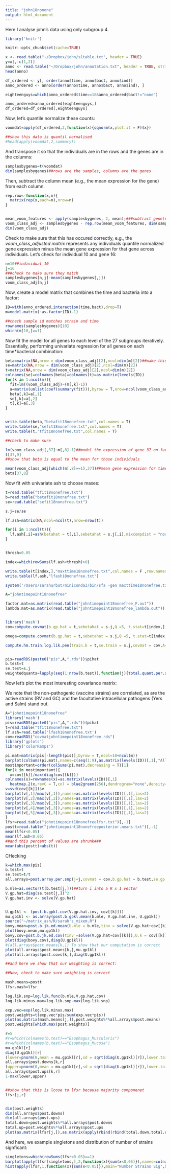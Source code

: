 ```yaml
---
title: "john18nonone"
output: html_document
---
```




Here I analyse john's data using only subgroup 4.
```r
library('knitr')

knitr::opts_chunk$set(cache=TRUE)
```



```r
x <- read.table("~/Dropbox/john/s1table.txt", header = TRUE)
y=x[,-c(1,2)]
anno <- read.table("~/Dropbox/john/annotation.txt", header = TRUE, stringsAsFactors = FALSE)
head(anno)

df_ordered <- y[, order(anno$time, anno$bact, anno$ind)]
anno_ordered <- anno[order(anno$time, anno$bact, anno$ind), ]

eighteenguys=which(anno_ordered$time==18&anno_ordered$bact!="none")

anno_ordered=anno_ordered[eighteenguys,]
df_ordered=df_ordered[,eighteenguys]
```
Now, let's quantile normalize these counts:

```r


voomdat=apply(df_ordered,2,function(x){qqnorm(x,plot.it = F)$x})

##show this data is quantil normalised
#head(apply(voomdat,2,summary))
```
And transpose it so that the individuals are in the rows and the genes are in the columns:

```r
samplesbygenes=t(voomdat)
dim(samplesbygenes)##rows are the samples, columns are the genes
````

Then, subtract the column mean (e.g., the mean expression for the gene) from each column.
```r
rep.row<-function(x,n){
  matrix(rep(x,each=n),nrow=n)
}


mean_voom_features <- apply(samplesbygenes, 2, mean);###subtract gene(column) means
voom_class_adj <- samplesbygenes - rep.row(mean_voom_features, dim(samplesbygenes)[1])##subtract the mean expression across genes for the gene
dim(voom_class_adj)
```

Check to make sure that this has occured correctly, e.g., the *voom_class_adjusted matrix* represents any individuals quantile normalized gene expression minus the mean gene expression for that gene across individuals. Let's check for individual 10 and gene 16:

```r
n=10##individual 10
j=16
###check to make sure they match
samplesbygenes[n,j]-mean(samplesbygenes[,j])
voom_class_adj[n,j]
```

Now, create a model matrix that combines the time and bacteria into a factor:

```r
ID=with(anno_ordered,interaction(time,bact),drop=T)
m=model.matrix(~as.factor(ID)-1)

##check sample id matches strain and time
rownames(samplesbygenes)[10]
which(m[10,]==1)

````


Now fit the model for all genes to each level of the 27 subgroups iteratively. Essentially, performing univariate regression for all genes on each time*bacterial combination:

```r
beta=matrix(NA,nrow = dim(voom_class_adj)[2],ncol=dim(m)[2])##make this the J genes by k subgroup betas
se=matrix(NA,nrow = dim(voom_class_adj)[2],ncol=dim(m)[2])
t=matrix(NA,nrow = dim(voom_class_adj)[2],ncol=dim(m)[2])
colnames(se)=colnames(beta)=colnames(t)=as.matrix(levels(ID))
for(k in 1:ncol(m)){
  fit=lm((voom_class_adj)~(m[,k]-1))
  a=matrix(unlist(coef(summary(fit))),byrow = T,nrow=ncol(voom_class_adj))
  beta[,k]=a[,1]
  se[,k]=a[,2]
  t[,k]=a[,3]
}


write.table(beta,"betafit18nonefree.txt",col.names = T)
write.table(se,"sefit18nonefree.txt",col.names = T)
write.table(t,"tfit18nonefree.txt",col.names = T)

##check to make sure

lm(voom_class_adj[,37]~m[,8]-1)##model the expression of gene 37 on factor 9
t[37,9]
##show that beta is equal to the mean for those individuals

mean(voom_class_adj[which(m[,8]==1),37])##mean gene expression for time point 18 individuals at gene 37
beta[37,8]
```

Now fit with univariate ash to choose maxes:

```r
t=read.table("tfit18nonefree.txt")
b=read.table("betafit18nonefree.txt")
se=read.table("sefit18nonefree.txt")

s.j=se/se

lf.ash=matrix(NA,ncol=ncol(t),nrow=nrow(t))

for(i in 1:ncol(t)){
  lf.ash[,i]=ash(betahat = t[,i],sebetahat = s.j[,i],mixcompdist = "normal")$lfsr
}


thresh=0.05

index=which(rowSums(lf.ash<thresh)>0)

write.table(t[index,],"maxttime18nonefree.txt",col.names = F ,row.names = F)
write.table(lf.ash,"lfash18nonefree.txt")

system('/Users/sarahurbut/miniconda3/bin/sfa -gen maxttime18nonefree.txt -g 8207 -k 5 -n 8 i -o johntimepoint18nonefree')

A="johntimepoint18nonefree"

factor.mat=as.matrix(read.table("johntimepoint18nonefree_F.out"))
lambda.mat=as.matrix(read.table("johntimepoint18nonefree_lambda.out"))


library('mash')
cov=compute.covmat(b.gp.hat = t,sebetahat = s.j,Q =5, t.stat=t[index,],lambda.mat=lambda.mat,P=3,A=A, factor.mat = factor.mat,bma = TRUE,zero=TRUE,power=1)$covmat

omega=compute.covmat(b.gp.hat = t,sebetahat = s.j,Q =5, t.stat=t[index,],lambda.mat=lambda.mat,P=3,A=A, factor.mat = factor.mat,bma = TRUE,zero=TRUE,power=1)$omega

compute.hm.train.log.lik.pen(train.b = t,se.train = s.j,covmat = cov,A=A,pen=1)


pis=readRDS(paste0("pis",A,".rds"))$pihat
b.test=t
se.test=s.j
weightedquants=lapply(seq(1:nrow(b.test)),function(j){total.quant.per.snp(j,cov,b.gp.hat=b.test,se.gp.hat = se.test,pis,A=A,checkpoint = FALSE)})
```

Now let's plot the most interesting covariance matrix:

We note that the non-pathogenic (vaccine strains) are correlated, as are the active strains (RV and GC) and the facultative intracellular pathogens (Yers and Salm) stand out.


```r
A="johntimepoint18nonefree"
library('mash')
pis=readRDS(paste0("pis",A,".rds"))$pihat
t=read.table("tfit18nonefree.txt")
lf.ash=read.table('lfash18nonefree.txt')
cov=readRDS("covmatjohntimepoint18nonefree.rds")
library('gplots')
library('colorRamps')

pi.mat=matrix(pis[-length(pis)],byrow = T,ncol=10+ncol(m))
barplot(colSums(pi.mat),names=c(seq(1:9),as.matrix(levels(ID))[,1],"All"),las=2)
mostimportant=order(colSums(pi.mat),decreasing = T)[1]
for(k in mostimportant){
  x=cov[[k]]/max(diag(cov[[k]]))
colnames(x)=rownames(x)=as.matrix(levels(ID))[,1]
  heatmap.2(x,revC = T,col = blue2green(256),dendrogram="none",density="none",trace="none")
v=svd(cov[[k]])$v
barplot(v[,1]/max(v[,1]),names=as.matrix(levels(ID))[,1],las=2)
barplot(v[,2]/max(v[,2]),names=as.matrix(levels(ID))[,1],las=2)
barplot(v[,3]/max(v[,3]),names=as.matrix(levels(ID))[,1],las=2)
barplot(v[,4]/max(v[,3]),names=as.matrix(levels(ID))[,1],las=2)
barplot(v[,5]/max(v[,3]),names=as.matrix(levels(ID))[,1],las=2)
}
lfsr=read.table("johntimepoint18nonefreelfsr.txt")[,-1]
postt=read.table("johntimepoint18nonefreeposterior.means.txt")[,-1]
mean(lfsr<0.05)
mean(lf.ash<0.05)
##and this percent of values are shrunk###
mean(abs(postt)<abs(t))
```

CHecking

```r
k=which.max(pis)
b.test=t
se.test=t/t
all.arrays=post.array.per.snp(j=j,covmat = cov,b.gp.hat = b.test,se.gp.hat = se.test)

b.mle=as.vector(t(b.test[j,]))##turn i into a R x 1 vector
V.gp.hat=diag(se.test[j,])^2
V.gp.hat.inv <- solve(V.gp.hat)


U.gp1kl <- (post.b.gpkl.cov(V.gp.hat.inv, cov[[k]]))
mu.gp1kl <- as.array(post.b.gpkl.mean(b.mle, V.gp.hat.inv, U.gp1kl))
source("~/matrix_ash/R/sarah's_mixem.R")
bovy.mean=post.b.jk.ed.mean(b.mle = b.mle,tinv = solve(V.gp.hat+cov[[k]]),U.k = cov[[k]])
plot(bovy.mean,mu.gp1kl)
bovy.cov=post.b.jk.ed.cov(tinv =solve(V.gp.hat+cov[[k]]),U.k = cov[[k]] )
plot(diag(bovy.cov),diag(U.gp1kl))
#(all.arrays$post.means[k,]) To show that our computation is correct
plot(all.arrays$post.means[k,],mu.gp1kl)
plot(all.arrays$post.covs[k,],diag(U.gp1kl))

##and here we show that our weighting is correct:

##Now, check to make sure weighting is correct

mash.means=postt
lfsr.mash=lfsr

log.lik.snp=log.lik.func(b.mle,V.gp.hat,cov)
log.lik.minus.max=log.lik.snp-max(log.lik.snp)

exp.vec=exp(log.lik.minus.max)
post.weights=t(exp.vec*pis/sum(exp.vec*pis))
plot(as.matrix(mash.means[j,]),post.weights%*%all.arrays$post.means)
post.weights[which.max(post.weights)]

r=5
#r=which(colnames(b.test)=="Esophagus_Muscularis")
#r=which(colnames(b.test)=="Esophagus_Mucosa")
mu.gp1kl[r]
diag(U.gp1kl)[r]
(lower=pnorm(0,mean = mu.gp1kl[r],sd = sqrt(diag(U.gp1kl)[r]),lower.tail = T))
all.arrays$post.downs[k,r]
(upper=pnorm(0,mean = mu.gp1kl[r],sd = sqrt(diag(U.gp1kl)[r]),lower.tail = F))
all.arrays$post.ups[k,r]
1-max(lower,upper)


##show that this is lcose to lfsr because majority componenet
lfsr[j,r]


dim(post.weights)
dim(all.arrays$post.downs)
dim(all.arrays$post.ups)
total.down=post.weights%*%all.arrays$post.downs
total.up=post.weights%*%all.arrays$post.ups
plot(as.matrix(lfsr[j,]),as.matrix(apply(rbind(rbind(total.down,total.up)),2,function(x){1-max(x)})))

```

And here, we example singletons and distribution of number of strains signficant:
```r

singletons=which(rowSums(lfsr<0.05)==1)
barplot(apply(lfsr[singletons,],2,function(x){sum(x<0.05)}),names=colnames(t),las=2,main="Number of Singletons")
hist(apply(lfsr,1,function(x){sum(x<0.05)}),main="Number Strains Sig",breaks=seq(-0.5,9.5,by=1),las=3,xlab="Numeber of Strain < Thresh")

```


